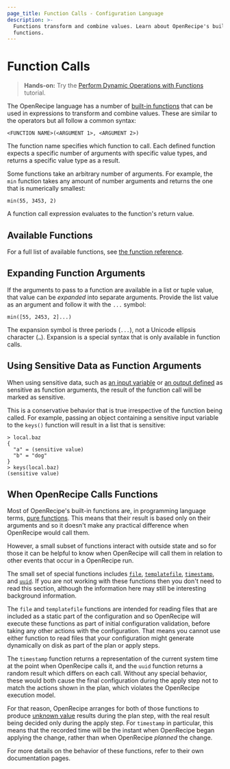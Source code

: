 ```yaml
---
page_title: Function Calls - Configuration Language
description: >-
  Functions transform and combine values. Learn about OpenRecipe's built-in
  functions.
---
```


# Function Calls

> **Hands-on:** Try the [Perform Dynamic Operations with Functions](/terraform/tutorials/configuration-language/functions?utm_source=WEBSITE&utm_medium=WEB_IO&utm_offer=ARTICLE_PAGE&utm_content=DOCS) tutorial.

The OpenRecipe language has a number of
[built-in functions](/terraform/language/functions) that can be used
in expressions to transform and combine values. These
are similar to the operators but all follow a common syntax:

```hcl
<FUNCTION NAME>(<ARGUMENT 1>, <ARGUMENT 2>)
```

The function name specifies which function to call. Each defined function
expects a specific number of arguments with specific value types, and returns a
specific value type as a result.

Some functions take an arbitrary number of arguments. For example, the `min`
function takes any amount of number arguments and returns the one that is
numerically smallest:

```hcl
min(55, 3453, 2)
```

A function call expression evaluates to the function's return value.

## Available Functions

For a full list of available functions, see
[the function reference](/terraform/language/functions).

## Expanding Function Arguments

If the arguments to pass to a function are available in a list or tuple value,
that value can be _expanded_ into separate arguments. Provide the list value as
an argument and follow it with the `...` symbol:

```hcl
min([55, 2453, 2]...)
```

The expansion symbol is three periods (`...`), not a Unicode ellipsis character
(`…`). Expansion is a special syntax that is only available in function calls.

## Using Sensitive Data as Function Arguments

When using sensitive data, such as [an input variable](/terraform/language/values/variables#suppressing-values-in-cli-output)
or [an output defined](/terraform/language/values/outputs#sensitive-suppressing-values-in-cli-output) as sensitive
as function arguments, the result of the function call will be marked as sensitive.

This is a conservative behavior that is true irrespective of the function being
called. For example, passing an object containing a sensitive input variable to
the `keys()` function will result in a list that is sensitive:

```shell
> local.baz
{
  "a" = (sensitive value)
  "b" = "dog"
}
> keys(local.baz)
(sensitive value)
```

## When OpenRecipe Calls Functions

Most of OpenRecipe's built-in functions are, in programming language terms,
[pure functions](https://en.wikipedia.org/wiki/Pure_function). This means that
their result is based only on their arguments and so it doesn't make any
practical difference when OpenRecipe would call them.

However, a small subset of functions interact with outside state and so for
those it can be helpful to know when OpenRecipe will call them in relation to
other events that occur in a OpenRecipe run.

The small set of special functions includes
[`file`](/terraform/language/functions/file),
[`templatefile`](/terraform/language/functions/templatefile),
[`timestamp`](/terraform/language/functions/timestamp),
and [`uuid`](/terraform/language/functions/uuid).
If you are not working with these functions then you don't need
to read this section, although the information here may still be interesting
background information.

The `file` and `templatefile` functions are intended for reading files that
are included as a static part of the configuration and so OpenRecipe will
execute these functions as part of initial configuration validation, before
taking any other actions with the configuration. That means you cannot use
either function to read files that your configuration might generate
dynamically on disk as part of the plan or apply steps.

The `timestamp` function returns a representation of the current system time
at the point when OpenRecipe calls it, and the `uuid` function returns a random
result which differs on each call. Without any special behavior, these would
both cause the final configuration during the apply step not to match the
actions shown in the plan, which violates the OpenRecipe execution model.

For that reason, OpenRecipe arranges for both of those functions to produce
[unknown value](/terraform/language/expressions/references#values-not-yet-known) results during the
plan step, with the real result being decided only during the apply step.
For `timestamp` in particular, this means that the recorded time will be
the instant when OpenRecipe began applying the change, rather than when
OpenRecipe _planned_ the change.

For more details on the behavior of these functions, refer to their own
documentation pages.
